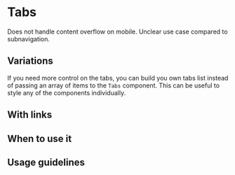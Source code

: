 

<Meta of={Stories} />

# Tabs

<Status variant="in-review">
  Does not handle content overflow on mobile. Unclear use case compared to
  subnavigation.
</Status>

<Story of={Stories.Base} />

<Props />

## Variations

If you need more control on the tabs, you can build you own tabs list instead of passing an array of items to the `Tabs` component. This can be useful to style any of the components individually.

<Story of={Stories.ControlledState} />

## With links

<Story of={Stories.Links} />

## When to use it

## Usage guidelines
